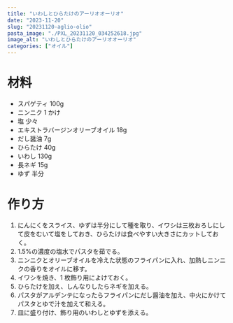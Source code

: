 ```yaml
---
title: "いわしとひらたけのアーリオオーリオ"
date: "2023-11-20"
slug: "20231120-aglio-olio"
pasta_image: "./PXL_20231120_034252618.jpg"
image_alt: "いわしとひらたけのアーリオオーリオ"
categories: ["オイル"]
---
```


# 材料

- スパゲティ 100g
- ニンニク 1 かけ
- 塩 少々
- エキストラバージンオリーブオイル 18g
- だし醤油 7g
- ひらたけ 40g
- いわし 130g
- 長ネギ 15g
- ゆず 半分

# 作り方

1. にんにくをスライス、ゆずは半分にして種を取り、イワシは三枚おろしにして皮をむいて塩をしておき、ひらたけは食べやすい大きさにカットしておく。
2. 1.5%の濃度の塩水でパスタを茹でる。
3. ニンニクとオリーブオイルを冷えた状態のフライパンに入れ、加熱しニンニクの香りをオイルに移す。
4. イワシを焼き、1 枚飾り用によけておく。
5. ひらたけを加え、しんなりしたらネギを加える。
6. パスタがアルデンテになったらフライパンにだし醤油を加え、中火にかけてパスタとゆで汁を加えて和える。
7. 皿に盛り付け、飾り用のいわしとゆずを添える。
